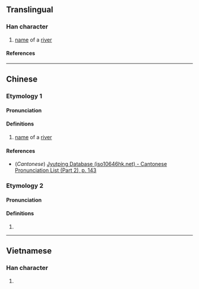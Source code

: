 {{character info}}
==Translingual==

===Han character===
{{Han char|rn=85|rad=水|as=11|sn=14|four=|canj=EYHJ|ids=⿰氵逢}}

# {{lb|zh|archaic}} [[name]] of a [[river]]

====References====
{{Han ref|kx=0646.280|dkj=18162|hdz=31727.030|uh=6F28}}

----

==Chinese==
{{zh-forms}}

===Etymology 1===

====Pronunciation====
{{zh-pron
|m=féng
|c=fung4
|mc=y
|oc=y
|ma=
|cat=pn
}}

====Definitions====
{{zh-hanzi}}

# {{lb|zh|archaic}} [[name]] of a [[river]]

====References====
* (''Cantonese'') [http://www.iso10646hk.net/jp/document/download.jsp Jyutping Database (iso10646hk.net) - Cantonese Pronunciation List (Part 2), p. 143]

===Etymology 2===

====Pronunciation====
{{zh-pron
|m=péng
|c=
|mc=
|oc=
|ma=
|cat=a
}}

====Definitions====
{{zh-hanzi}}

# {{zh-only|漨浡|[[thick]]; [[dense]]; [[profuse]]; [[abundant]] (e.g. of [[cloud]]s)}}

----

==Vietnamese==

===Han character===
{{vi-readings|rs=水11|reading=vùng}}

# {{rfdef|vi|sort=水11}}